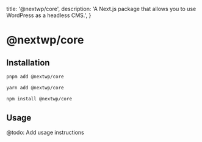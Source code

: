   title: '@nextwp/core',
  description:
    'A Next.js package that allows you to use WordPress as a headless CMS.',
}

# @nextwp/core

## Installation

<CodeGroup>

```bash {{ title: "pnpm" }}
pnpm add @nextwp/core
```

```bash {{ title: "yarn" }}
yarn add @nextwp/core
```

```bash {{ title: "npm" }}
npm install @nextwp/core
```

</CodeGroup>

## Usage

<Note>@todo: Add usage instructions</Note>

